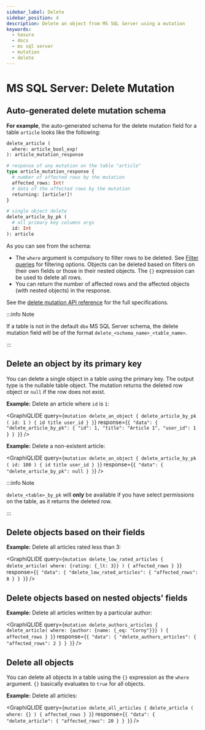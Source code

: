 ```yaml
---
sidebar_label: Delete
sidebar_position: 4
description: Delete an object from MS SQL Server using a mutation
keywords:
  - hasura
  - docs
  - ms sql server
  - mutation
  - delete
---
```



# MS SQL Server: Delete Mutation

## Auto-generated delete mutation schema

**For example**, the auto-generated schema for the delete mutation field for a table `article` looks like the following:

```graphql
delete_article (
  where: article_bool_exp!
): article_mutation_response

# response of any mutation on the table "article"
type article_mutation_response {
  # number of affected rows by the mutation
  affected_rows: Int!
  # data of the affected rows by the mutation
  returning: [article!]!
}

# single object delete
delete_article_by_pk (
  # all primary key columns args
  id: Int
): article
```

As you can see from the schema:

- The `where` argument is compulsory to filter rows to be deleted. See
  [Filter queries](/queries/postgres/filters/index.mdx) for filtering options. Objects can be deleted based on filters
  on their own fields or those in their nested objects. The `{}` expression can be used to delete all rows.
- You can return the number of affected rows and the affected objects (with nested objects) in the response.

See the [delete mutation API reference](/api-reference/graphql-api/mutation.mdx#delete-syntax) for the full
specifications.

:::info Note

If a table is not in the default `dbo` MS SQL Server schema, the delete mutation field will be of the format
`delete_<schema_name>_<table_name>`.

:::

## Delete an object by its primary key

You can delete a single object in a table using the primary key. The output type is the nullable table object. The
mutation returns the deleted row object or `null` if the row does not exist.

**Example:** Delete an article where `id` is `1`:

<GraphiQLIDE
  query={`mutation delete_an_object {
  delete_article_by_pk (
    id: 1
  ) {
    id
    title
    user_id
  }
}`}
  response={`{
  "data": {
    "delete_article_by_pk": {
      "id": 1,
      "title": "Article 1",
      "user_id": 1
    }
  }
}`}
/>

**Example:** Delete a non-existent article:

<GraphiQLIDE
  query={`mutation delete_an_object {
  delete_article_by_pk (
    id: 100
  ) {
    id
    title
    user_id
  }
}`}
  response={`{
  "data": {
    "delete_article_by_pk": null
  }
}`}
/>

:::info Note

`delete_<table>_by_pk` will **only** be available if you have select permissions on the table, as it returns the deleted
row.

:::

## Delete objects based on their fields

**Example:** Delete all articles rated less than 3:

<GraphiQLIDE
  query={`mutation delete_low_rated_articles {
  delete_article(
    where: {rating: {_lt: 3}}
  ) {
    affected_rows
  }
}`}
  response={`{
  "data": {
    "delete_low_rated_articles": {
      "affected_rows": 8
    }
  }
}`}
/>

## Delete objects based on nested objects' fields

**Example:** Delete all articles written by a particular author:

<GraphiQLIDE
  query={`mutation delete_authors_articles {
  delete_article(
    where: {author: {name: {_eq: "Corny"}}}
  ) {
    affected_rows
  }
}`}
  response={`{
  "data": {
    "delete_authors_articles": {
      "affected_rows": 2
    }
  }
}`}
/>

## Delete all objects

You can delete all objects in a table using the `{}` expression as the `where` argument. `{}` basically evaluates to
`true` for all objects.

**Example:** Delete all articles:

<GraphiQLIDE
  query={`mutation delete_all_articles {
  delete_article (
    where: {}
  ) {
    affected_rows
  }
}`}
  response={`{
  "data": {
    "delete_article": {
      "affected_rows": 20
    }
  }
}`}
/>
